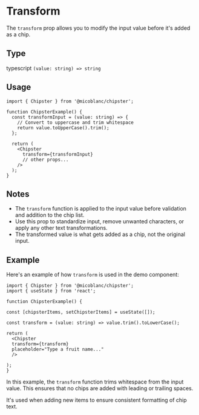 # Transform

The `transform` prop allows you to modify the input value before it's added as a chip.

## Type
typescript
`(value: string) => string`

## Usage
```tsx filename="ChipsterExample.tsx" {11} copy
import { Chipster } from '@micoblanc/chipster';

function ChipsterExample() {
  const transformInput = (value: string) => {
    // Convert to uppercase and trim whitespace
    return value.toUpperCase().trim();
  };

  return (
    <Chipster
      transform={transformInput}
      // other props...
    />
  );
}
```

## Notes

- The `transform` function is applied to the input value before validation and addition to the chip list.
- Use this prop to standardize input, remove unwanted characters, or apply any other text transformations.
- The transformed value is what gets added as a chip, not the original input.

## Example

Here's an example of how `transform` is used in the demo component:

```tsx filename="ChipsterExample.tsx" {8} copy
import { Chipster } from '@micoblanc/chipster';
import { useState } from 'react';

function ChipsterExample() {

const [chipsterItems, setChipsterItems] = useState([]);

const transform = (value: string) => value.trim().toLowerCase();

return (
  <Chipster
  transform={transform}
  placeholder="Type a fruit name..."
  />

);
}
```

In this example, the `transform` function trims whitespace from the input value. This ensures that no chips are added with leading or trailing spaces.

It's used when adding new items to ensure consistent formatting of chip text.